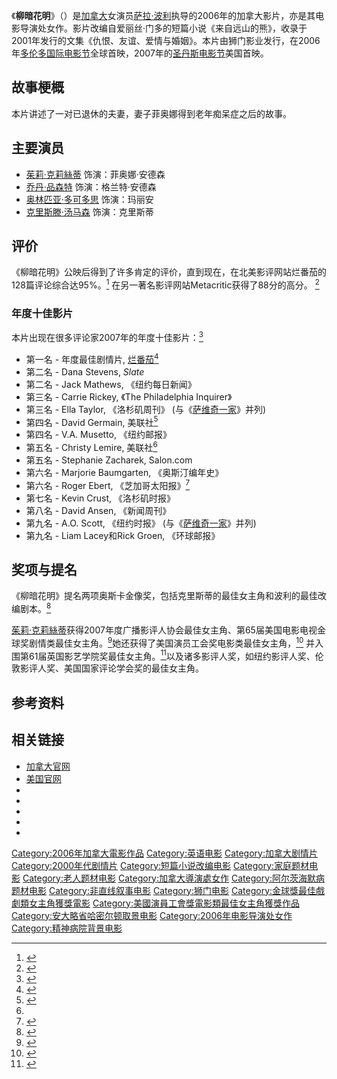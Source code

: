 {{Otheruses|subject=2006年的加拿大影片Away From Her|other=香港歌手[[曾慶瑜|曾慶瑜]]專輯|柳暗花明 (專輯)}}
{{noteTA
|T=zh-tw:妳的樣子; zh-hans:柳暗花明; zh-hk:妳的樣子;
|G1=Show
|1=zh-tw:妳的樣子; zh-hans:柳暗花明; zh-hk:妳的樣子;}}
{{Infobox film
| name        = 妳的樣子
| original_name = Away From Her
| image       = Away From Her.jpg
| director    = [[萨拉·波利|萨拉·波利]]
| producer    = 丹尼尔·艾绒<br>西蒙·安多<br>詹妮弗·薇兹
| based on    = 《来自远山的熊》作者：爱丽丝·门多
| writer     = 萨拉·波利
| starring    = [[茱莉·克莉絲蒂|茱莉·克莉絲蒂]]<br>[[乔丹·品森特|乔丹·品森特]]<br>[[奥林匹亚·多可多思|奥林匹亚·多可多思]]<br>[[克里斯滕·汤马森|克里斯滕·汤马森]]
| music       = Jonathan Goldsmith
| cinematography = Luc Montpellier
| editing = David Wharnsby
| studio      = Capri Releasing<br />Echo Lake Productions<br />Foundry Films<br />Hanway Films<br />The Film Farm
| distributor = Capri Releasing<br />Pulling Focus Pictures<br />[[狮门影业|狮门影业]] (北美地区)
| released    = {{Film date|2006|9|11}}
| runtime     = 110分钟 
| language    = 英语
| country     = {{CAN}}
| budget      = 
| gross       =$9,194,283<ref>{{cite web|url=http://boxofficemojo.com/movies/?id=awayfromher.htm|title=Away from Her (2007)|work=[[Box_Office_Mojo|Box Office Mojo]]|accessdate=October 19, 2011|archive-date=2011-06-07|archive-url=https://web.archive.org/web/20110607073606/http://www.boxofficemojo.com/movies/?id=awayfromher.htm|dead-url=no}}</ref>
}}
《'''柳暗花明'''》（{{lang-en|'''Away From Her'''}}）是[[加拿大|加拿大]]女演员[[萨拉·波利|萨拉·波利]]执导的2006年的加拿大影片，亦是其电影导演处女作。影片改编自爱丽丝·门多的短篇小说《来自远山的熊》，收录于2001年发行的文集《仇恨、友谊、爱情与婚姻》。本片由狮门影业发行，在2006年[[多伦多国际电影节|多伦多国际电影节]]全球首映，2007年的[[圣丹斯电影节|圣丹斯电影节]]美国首映。

==故事梗概==
本片讲述了一对已退休的夫妻，妻子菲奥娜得到老年痴呆症之后的故事。

==主要演员==
*[[茱莉·克莉絲蒂|茱莉·克莉絲蒂]] 饰演：菲奥娜·安德森
*[[乔丹·品森特|乔丹·品森特]] 饰演：格兰特·安德森
*[[奥林匹亚·多可多思|奥林匹亚·多可多思]] 饰演：玛丽安
*[[克里斯滕·汤马森|克里斯滕·汤马森]] 饰演：克里斯蒂

==评价==
《柳暗花明》公映后得到了许多肯定的评价，直到现在，在北美影评网站烂番茄的128篇评论综合达95%。<ref>{{cite web |url=http://www.rottentomatoes.com/m/away_from_her/ |title=《柳暗花明》专题 |accessdate=2011-10-19 |publisher=Rotten Tomatoes |archive-date=2008-01-03 |archive-url=https://web.archive.org/web/20080103182611/http://www.rottentomatoes.com/m/away_from_her/ |dead-url=no }}</ref> 在另一著名影评网站Metacritic获得了88分的高分。 <ref>{{cite web |url=http://www.metacritic.com/film/titles/awayfromher |title=《柳暗花明》专题 |accessdate=2011-10-19 |publisher=Metacritic |archive-date=2008-01-17 |archive-url=https://web.archive.org/web/20080117213822/http://www.metacritic.com/film/titles/awayfromher |dead-url=no }}</ref>

===年度十佳影片===
本片出现在很多评论家2007年的年度十佳影片：<ref>{{cite web |url=http://www.metacritic.com/film/awards/2007/toptens.shtml |title=Metacritic: 2007年度十佳影片 |accessdate=2011-10-19 |publisher=Metacritic |archiveurl=https://web.archive.org/web/20080102102034/http://www.metacritic.com/film/awards/2007/toptens.shtml |archivedate=2008-01-02 |deadurl=yes }}</ref>

*第一名 - 年度最佳剧情片, [[烂番茄|烂番茄]]<ref>{{Cite web |url=http://www.rottentomatoes.com/features/rtawards/?category=drama&rank=1 |title=2007年度最佳剧情片 |access-date=2011-10-19 |archive-date=2008-01-28 |archive-url=https://web.archive.org/web/20080128144240/http://www.rottentomatoes.com/features/rtawards/?category=drama&rank=1 |dead-url=no }}</ref>
*第二名 - Dana Stevens, ''Slate''
*第二名 - Jack Mathews, 《纽约每日新闻》
*第三名 - Carrie Rickey, 《The Philadelphia Inquirer》
*第三名 - Ella Taylor, 《洛杉矶周刊》 (与《[[萨维奇一家|萨维奇一家]]》并列)
*第四名 - David Germain, 美联社<ref name=ap>{{cite web |url=http://www.columbiatribune.com/2007/Dec/20071227Go!013.asp |title='No Country for Old Men' earns nod from AP critics |accessdate=2011-10-19 |author=David Germain |coauthors=Christy Lemire |date=2007-12-27 |publisher=Associated Press, via Columbia Daily Tribune |archiveurl=https://web.archive.org/web/20080103000750/http://www.columbiatribune.com/2007/Dec/20071227Go%21013.asp |archivedate=2008-01-03 |deadurl=yes }}</ref>
*第四名 - V.A. Musetto, 《纽约邮报》
*第五名 - Christy Lemire, 美联社<ref name=ap/>
*第五名 - Stephanie Zacharek, Salon.com
*第六名 - Marjorie Baumgarten, 《奥斯汀编年史》
*第六名 - Roger Ebert, 《芝加哥太阳报》<ref>{{cite web |url=http://rogerebert.suntimes.com/apps/pbcs.dll/article?AID=/20071220/COMMENTARY/176124809 |title=The year's ten best films and other shenanigans |accessdate=2011-10-19 |author=[[Roger_Ebert|Roger Ebert]] |date=2007-12-20 |work=芝加哥太阳报 |archive-date=2007-12-24 |archive-url=https://web.archive.org/web/20071224083858/http://rogerebert.suntimes.com/apps/pbcs.dll/article?AID=%2F20071220%2FCOMMENTARY%2F176124809 |dead-url=no }}</ref>
*第七名 - Kevin Crust, 《洛杉矶时报》
*第八名 - David Ansen, 《新闻周刊》
*第九名 - A.O. Scott, 《纽约时报》 (与《[[萨维奇一家|萨维奇一家]]》并列)
*第九名 - Liam Lacey和Rick Groen, 《环球邮报》

==奖项与提名==
《柳暗花明》提名两项奥斯卡金像奖，包括克里斯蒂的最佳女主角和波利的最佳改编剧本。<ref name=nom80aa>{{cite web |url=http://www.oscars.org/80academyawards/nominees/index.html |title=第80届奥斯卡金像奖提名名单 |accessdate=2011-11-19 |publisher=美国电影科学与艺术学院奖 |archiveurl=https://web.archive.org/web/20080123152423/http://www.oscars.org/80academyawards/nominees/index.html |archivedate=2008-01-23 |deadurl=yes }}</ref>

[[茱莉·克莉絲蒂|茱莉·克莉絲蒂]]获得2007年度广播影评人协会最佳女主角、第65届美国电影电视金球奖剧情类最佳女主角。<ref>{{cite web |url=http://www.goldenglobes.org/nominations/year/2007 |title=第65届金球奖获奖与提名名单 |accessdate=2011-10-19 |publisher=金球奖官网 |archiveurl=https://archive.is/20120524113041/http://www.goldenglobes.org/nominations/year/2007/ |archivedate=2012-05-24 |deadurl=yes }}</ref>她还获得了美国演员工会奖电影类最佳女主角，<ref>{{cite web |url=http://www.sagawards.org/PR_080127 |title=第14届美国演员工会奖揭晓 |accessdate=2011-10-19 |date=2008-01-27 |publisher=美国演员工会官网 |deadurl=yes |archiveurl=https://web.archive.org/web/20080509081608/http://www.sagawards.org/PR_080127 |archivedate=2008-05-09 }}</ref> 并入围第61届英国影艺学院奖最佳女主角。<ref>{{Cite web |url=http://www.bafta.org/awards-database.html?sq=Away+From+Her |title=BAFTA获奖资料 |accessdate=2011-10-19 |archive-date=2012-03-20 |archive-url=https://web.archive.org/web/20120320102326/http://www.bafta.org/awards-database.html?sq=Away+From+Her |dead-url=no }}</ref>以及诸多影评人奖，如纽约影评人奖、伦敦影评人奖、美国国家评论学会奖的最佳女主角。

==参考资料==
{{reflist|2}}

==相关链接==
* [https://web.archive.org/web/20111028124352/http://www.caprifilms.com/awayfromher/ 加拿大官网]
* [https://web.archive.org/web/20070321021907/http://lionsgate.com/awayfromher/ 美国官网]
* {{IMDb title|id=0491747|title=柳暗花明}}
* {{Rotten-tomatoes|id=away_from_her|title=柳暗花明}}
* {{metacritic film|id=awayfromher|title=柳暗花明}}
* {{mojo title|id=awayfromher|title=柳暗花明}}
* {{Allmovie title|355981|柳暗花明}}

{{Authority control}}
{{DEFAULTSORT:Away From Her}}
[[Category:2006年加拿大電影作品|Category:2006年加拿大電影作品]]
[[Category:英语电影|Category:英语电影]]
[[Category:加拿大剧情片|Category:加拿大剧情片]]
[[Category:2000年代剧情片|Category:2000年代剧情片]]
[[Category:短篇小说改编电影|Category:短篇小说改编电影]]
[[Category:家庭题材电影|Category:家庭题材电影]]
[[Category:老人题材电影|Category:老人题材电影]]
[[Category:加拿大導演處女作|Category:加拿大導演處女作]]
[[Category:阿尔茨海默病题材电影|Category:阿尔茨海默病题材电影]]
[[Category:非直线叙事电影|Category:非直线叙事电影]]
[[Category:狮门电影|Category:狮门电影]]
[[Category:金球獎最佳戲劇類女主角獲獎電影|Category:金球獎最佳戲劇類女主角獲獎電影]]
[[Category:美國演員工會獎電影類最佳女主角獲獎作品|Category:美國演員工會獎電影類最佳女主角獲獎作品]]
[[Category:安大略省哈密尔顿取景电影|Category:安大略省哈密尔顿取景电影]]
[[Category:2006年电影导演处女作|Category:2006年电影导演处女作]]
[[Category:精神病院背景电影|Category:精神病院背景电影]]